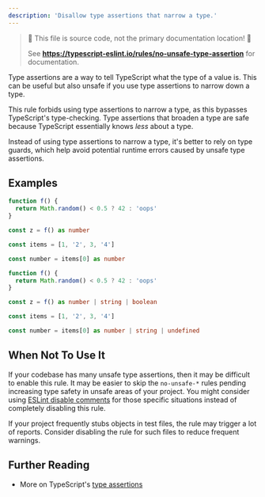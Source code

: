 ```yaml
---
description: 'Disallow type assertions that narrow a type.'
---
```



> 🛑 This file is source code, not the primary documentation location! 🛑
>
> See **https://typescript-eslint.io/rules/no-unsafe-type-assertion** for documentation.

Type assertions are a way to tell TypeScript what the type of a value is. This can be useful but also unsafe if you use type assertions to narrow down a type.

This rule forbids using type assertions to narrow a type, as this bypasses TypeScript's type-checking. Type assertions that broaden a type are safe because TypeScript essentially knows _less_ about a type.

Instead of using type assertions to narrow a type, it's better to rely on type guards, which help avoid potential runtime errors caused by unsafe type assertions.

## Examples

<Tabs>
<TabItem value="❌ Incorrect">

```ts
function f() {
  return Math.random() < 0.5 ? 42 : 'oops'
}

const z = f() as number

const items = [1, '2', 3, '4']

const number = items[0] as number
```

</TabItem>
<TabItem value="✅ Correct">

```ts
function f() {
  return Math.random() < 0.5 ? 42 : 'oops'
}

const z = f() as number | string | boolean

const items = [1, '2', 3, '4']

const number = items[0] as number | string | undefined
```

</TabItem>
</Tabs>

## When Not To Use It

If your codebase has many unsafe type assertions, then it may be difficult to enable this rule.
It may be easier to skip the `no-unsafe-*` rules pending increasing type safety in unsafe areas of your project.
You might consider using [ESLint disable comments](https://eslint.org/docs/latest/use/configure/rules#using-configuration-comments-1) for those specific situations instead of completely disabling this rule.

If your project frequently stubs objects in test files, the rule may trigger a lot of reports. Consider disabling the rule for such files to reduce frequent warnings.

## Further Reading

- More on TypeScript's [type assertions](https://www.typescriptlang.org/docs/handbook/2/everyday-types.html#type-assertions)
